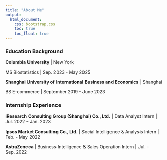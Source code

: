 ```yaml
---
title: "About Me"
output: 
  html_document:
    css: bootstrap.css
    toc: true
    toc_float: true
---
```


### Education Background

**Columbia University** | New York

MS Biostatistics | Sep. 2023 - May 2025

**Shanghai University of International Business and Economics** | Shanghai

BS E-commerce | September 2019 - June 2023

### Internship Experience

**iResearch Consulting Group (Shanghai) Co., Ltd.** | Data Analyst Intern | Jul. 2022 - Jan. 2023

**Ipsos Market Consulting Co., Ltd.** | Social Intelligence & Analysis Intern | Feb. - May 2022

**AstraZeneca** | Business Intelligence & Sales Operation Intern | Jul. - Sep. 2022
